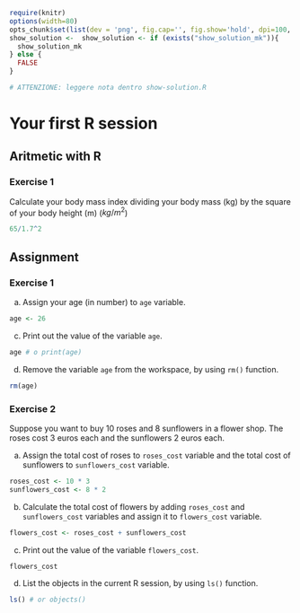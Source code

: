 
```r
require(knitr) 
options(width=80)
opts_chunk$set(list(dev = 'png', fig.cap='', fig.show='hold', dpi=100, fig.width=7, fig.height=7, fig.pos='H!'))#, fig.path="figures/lm-"))
show_solution <-  show_solution <- if (exists("show_solution_mk")){
  show_solution_mk
} else {
  FALSE
}

# ATTENZIONE: leggere nota dentro show-solution.R
```
 
# Your first R session 

## Aritmetic with R

### Exercise 1

Calculate your body mass index dividing your body mass (kg) by the square of your body height (m) ($kg/m^2$)

```r
65/1.7^2
```

## Assignment

### Exercise 1

a. Assign your age (in number) to `age` variable.

```r
age <- 26
```

c. Print out the value of the variable `age`.

```r
age # o print(age)
```

d. Remove the variable `age` from the workspace, by using `rm()` function.

```r
rm(age)
```

### Exercise 2

Suppose you want to buy 10 roses and 8 sunflowers in a flower shop. The roses cost 3 euros each and the sunflowers 2 euros each.  

a. Assign the total cost of roses to `roses_cost` variable and the total cost of sunflowers to `sunflowers_cost` variable. 

```r
roses_cost <- 10 * 3
sunflowers_cost <- 8 * 2
```

b. Calculate the total cost of flowers by adding `roses_cost` and `sunflowers_cost` variables and assign it to `flowers_cost` variable.

```r
flowers_cost <- roses_cost + sunflowers_cost
```

c. Print out the value of the variable `flowers_cost`.

```r
flowers_cost
```

d. List the objects in the current R session, by using `ls()` function.

```r
ls() # or objects()
```







